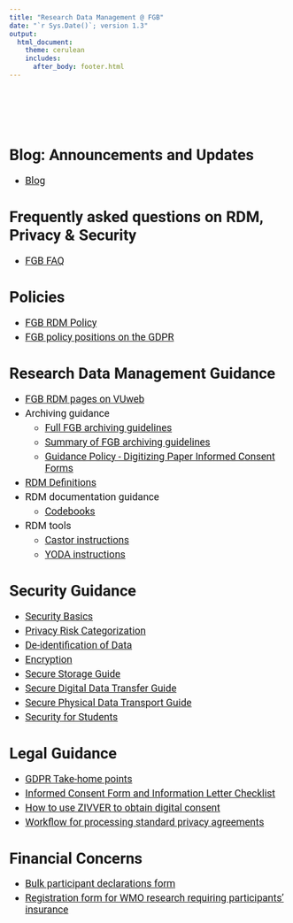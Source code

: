 ```yaml
---
title: "Research Data Management @ FGB"
date: "`r Sys.Date()`; version 1.3"
output: 
  html_document:
    theme: cerulean
    includes: 
      after_body: footer.html
---
```



<style type="text/css">

/* need to ensure all text is in Roboto so as to be in-line with VU house style*/

body {
  font-family: 'Roboto', sans-serif;
}

.main-container {
  max-width: 80%;
  margin-left: auto;
  margin-right: auto;
  padding-top: 5%;
  padding-bottom: 30%;
  padding-right: 10%;
  padding-left: 10%;
}

h1.title {
  font-size: 28px;
  text-align: center;
}

h4.date { /* this is to affect the size of the date text in the YAML when it prints in html  */
  font-size: 20px;
  text-align: center;
}

p, summary {
  font-size: 18px;
}

li {
  font-size: 18px;
  margin: 5px;
}




</style>

\
\
\

# Blog: Announcements and Updates

* [Blog](blog/){target="_blank"}

# Frequently asked questions on RDM, Privacy & Security

* [FGB FAQ](FAQ/){target="_blank"}


# Policies

* [FGB RDM Policy](Policies/FGB_RDM_Policy.html){target="_blank"}
* [FGB policy positions on the GDPR](Policies/FGB_Policy_Positions_GDPR.html){target="_blank"}


# Research Data Management Guidance

* [FGB RDM pages on VUweb](https://vu.nl/en/employee/research-data-management-fbms){target="_blank"}
* Archiving guidance
  + [Full FGB archiving guidelines](rdm/archiving/ArchivingGuidelinesFull.html){target="_blank"}
  + [Summary of FGB archiving guidelines](rdm/archiving/ArchivingGuidelinesSummary.html){target="_blank"}
  + [Guidance Policy - Digitizing Paper Informed Consent Forms](rdm/archiving/DigitizingICFs.html){target="_blank"}
* [RDM Definitions](rdm/definitions/Definitions.html){target="_blank"}
* RDM documentation guidance
  + [Codebooks](rdm/documentation/Codebooks.html){target="_blank"}
* RDM tools
  + [Castor instructions](rdm/tools/Castor_spelregels.html){target="_blank"}
  + [YODA instructions](rdm/tools/YODAInstructionsFGB.html){target="_blank"}
  

# Security Guidance

* [Security Basics](Security/SecurityBasics.html){target="_blank"}
* [Privacy Risk Categorization](Security/PrivacyRisks.html){target="_blank"}
* [De-identification of Data](Security/Deidentification.html){target="_blank"}
* [Encryption](Security/Encryption.html){target="_blank"}
* [Secure Storage Guide](Security/Storage.html){target="_blank"}
* [Secure Digital Data Transfer Guide](Security/DigitalTransfer.html){target="_blank"}
* [Secure Physical Data Transport Guide](Security/PhysicalTransport.html){target="_blank"}
* [Security for Students](Security/SecurityForStudents.html){target="_blank"}

# Legal Guidance

* [GDPR Take-home points](legal/GDPRBasics.html){target="_blank"}
* [Informed Consent Form and Information Letter Checklist](legal/ICFChecklist.html){target="_blank"}
* [How to use ZIVVER to obtain digital consent](legal/ZIVVERdigitalConsent.html){target="_blank"}
* [Workflow for processing standard privacy agreements](Images/privacy_agreement_flow_fgb_2025.pdf){target="_blank"}


# Financial Concerns

* [Bulk participant declarations form](finance/participant_declarations_instructions_EN.html){target="_blank"}
* [Registration form for WMO research requiring participants' insurance](https://fgbto3-web.labs.vu.nl/rdm/wmo-insurance/){target="_blank"}

